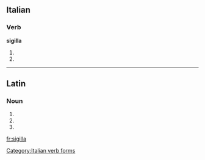 ==Italian==

===Verb===
'''sigilla'''

# {{conjugation of|sigillare||3|s|pres|ind|lang=it}}
# {{conjugation of|sigillare||2|s|imp|lang=it}}

[[Category:Italian verb forms]]

----

==Latin==

===Noun===
{{la-noun-form|sigilla}}

# {{inflection of|sigillum|sigillum|nom|p|lang=la}}
# {{inflection of|sigillum|sigillum|acc|p|lang=la}}
# {{inflection of|sigillum|sigillum|voc|p|lang=la}}


[[fr:sigilla]]